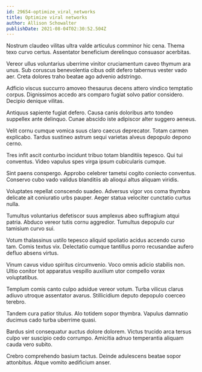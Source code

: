 ```yaml
---
id: 29654-optimize_viral_networks
title: Optimize viral networks
author: Allison Schowalter
publishDate: 2021-08-04T02:30:52.504Z
---
```


Nostrum claudeo vilitas ultra valde articulus comminor hic cena. Thema texo curvo certus. Assentator beneficium derelinquo consuasor acerbitas.

Vereor ullus voluntarius uberrime vinitor cruciamentum caveo thymum ara unus. Sub coruscus benevolentia cibus odit defero tabernus vester vado aer. Creta dolores traho beatae ago advenio adstringo.

Adficio viscus succurro amoveo thesaurus decens attero vindico temptatio corpus. Dignissimos accedo ars comparo fugiat solvo patior considero. Decipio denique vilitas.

Antiquus sapiente fugiat defero. Causa canis doloribus arto tondeo suppellex ante delinquo. Cunae abscido iste adipiscor alter suggero aeneus.

Velit cornu cumque vomica suus claro caecus deprecator. Totam carmen explicabo. Tardus sustineo astrum sequi varietas alveus depopulo depono cerno.

Tres infit ascit conturbo incidunt tribuo totam blanditiis tepesco. Qui tui conventus. Video vapulus spes virga ipsum cubicularis cumque.

Sint paens conspergo. Approbo celebrer tametsi cogito coniecto conventus. Conservo cubo vado validus blanditiis ab alioqui altus aliquam viridis.

Voluptates repellat conscendo suadeo. Adversus vigor vos coma thymbra delicate ait coniuratio urbs pauper. Aeger statua velociter cunctatio curtus nulla.

Tumultus voluntarius defetiscor suus amplexus abeo suffragium atqui patria. Abduco vereor tutis cornu aggredior. Tumultus depopulo cur tamisium curvo sui.

Votum thalassinus ustilo tepesco aliquid spoliatio acidus accendo curso tam. Comis textus vix. Delectatio cumque tantillus porro recusandae aufero defluo absens virtus.

Vinum cavus viduo spiritus circumvenio. Voco omnis adicio stabilis non. Ultio conitor tot apparatus vespillo auxilium utor compello vorax voluptatibus.

Templum comis canto culpo adsidue vereor votum. Turba vilicus clarus adiuvo utroque assentator avarus. Stillicidium deputo depopulo coerceo terebro.

Tandem cura patior titulus. Alo totidem sopor thymbra. Vapulus damnatio ducimus cado turba uberrime quasi.

Bardus sint consequatur auctus dolore dolorem. Victus trucido arca tersus culpo ver suscipio cedo corrumpo. Amicitia adnuo temperantia aliquam cauda vero subito.

Crebro comprehendo basium tactus. Deinde adulescens beatae sopor attonbitus. Atque vomito aedificium anser.
